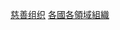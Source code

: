 {{Commonscat|Charities by country}}
{{Categories by country|nocat}}

[[Category:慈善组织|]]
[[Category:各國各領域組織|]]